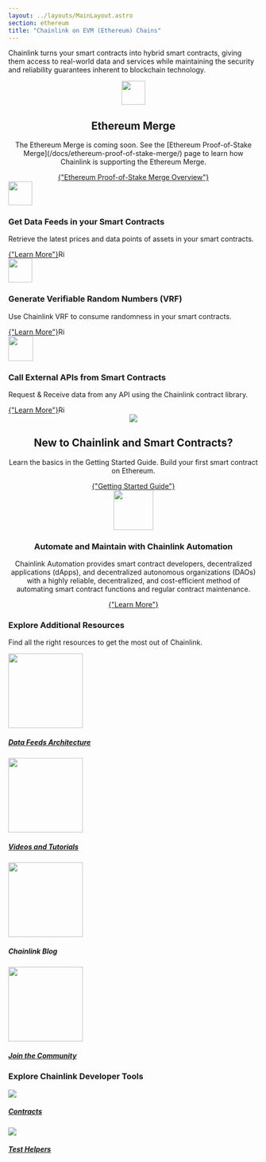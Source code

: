 ```yaml
---
layout: ../layouts/MainLayout.astro
section: ethereum
title: "Chainlink on EVM (Ethereum) Chains"
---
```



Chainlink turns your smart contracts into hybrid smart contracts, giving
them access to real-world data and services while maintaining the security
and reliability guarantees inherent to blockchain technology.

<section class="card" style="text-align: center;">
  <img
    src="/images/card-icons/5f75cc9f74f7124d70ad4f0a_file-code-check.svg"
    class="cl-image-featured"
    style="width: 48px"
  />
  <h2>Ethereum Merge</h2>
  <p>
    The Ethereum Merge is coming soon. See the [Ethereum Proof-of-Stake Merge](/docs/ethereum-proof-of-stake-merge/)
    page to learn how Chainlink is supporting the Ethereum Merge.
  </p>
  <a
    href="/docs/ethereum-proof-of-stake-merge/"
    class={button.secondary}
    style="margin-top: var(--space-4x)"
  >
    {"Ethereum Proof-of-Stake Merge Overview"}
  </a>
</section>
<div class={styles.productCardGrid}>
  <section class="card" >
    <img
      src="https://uploads-ssl.webflow.com/5e444500cbc42eeb5198206f/5e7898724c71bddf6749df17_DeFi2.svg"
      class="cl-image-featured"
      style="width: 48px"
    />
    <h3 class={styles.cardTitle}>Get Data Feeds in your Smart Contracts</h3>
    <p>
      Retrieve the latest prices and data points of assets in your smart
      contracts.
    </p>
    <a
      href="/docs/data-feeds/"
      class={button.secondary}
      style="margin-top: var(--space-4x); display: inline-flex;"
    >
      {"Learn More"}
      <img
        class="cta-learnmore-arrow"
        src="/images/card-icons/navigation-arrow-right.svg"
        loading="lazy"
        alt="Right arrow"
        style="height: 16px"
      />
    </a>

  </section>
  <section class="card">
    <div>
      <img
        src="https://uploads-ssl.webflow.com/5e444500cbc42eeb5198206f/5e7898724c71bd62c149df16_Example.svg"
        class="cl-image-featured"
        style="width: 48px"
      />
      <h3 class={styles.cardTitle}>Generate Verifiable Random Numbers (VRF)</h3>
      <p>Use Chainlink VRF to consume randomness in your smart contracts.</p>
      <a
        href="/docs/vrf/v2/introduction/"
        class={button.secondary}
        style="margin-top: var(--space-4x); display: inline-flex;"
      >
        {"Learn More"}
        <img
          class="cta-learnmore-arrow"
          src="/images/card-icons/navigation-arrow-right.svg"
          loading="lazy"
          alt="Right arrow"
          style="height: 16px"
        />
      </a>
    </div>

  </section>
  <section class="card">
      <img
        src="https://uploads-ssl.webflow.com/5e444500cbc42eeb5198206f/5e7894ddbc6262c7a18da684_RequestSmall.svg"
        class="cl-image-featured"
        height="50"
      />
      <h3 class={styles.cardTitle}>Call External APIs from Smart Contracts</h3>
      <p>
        Request &amp; Receive data from any API using the Chainlink contract
        library.
      </p>
      <a href="/any-api/introduction/"  
        class={button.secondary}
        style="margin-top: var(--space-4x); display: inline-flex;"
      >
        {"Learn More"}
        <img
          class="cta-learnmore-arrow"
          src="/images/card-icons/navigation-arrow-right.svg"
          loading="lazy"
          alt="Right arrow"
          style="height: 16px"
        />
      </a>
  </section>
</div>

<section class="card" style="text-align: center;">
  <div class="cl-card-text">
    <div class="card-icon-wrapper">
      <img
        src="/images/card-icons/5f96ab4b4db522072b7ff30c_book-bookmark.svg"
        class="cl-image-featured"
      ></img>
    </div>
    <h2>New to Chainlink and Smart Contracts?</h2>
    <p>
      Learn the basics in the Getting Started Guide. Build your first smart
      contract on Ethereum.
    </p>
    <a
      href="/docs/conceptual-overview/"
      class={button.secondary}
      style="margin-top: var(--space-4x);"
    >
      {"Getting Started Guide"}
    </a>
  </div>
</section>
<section class="card" style="text-align: center;">
  <div class="cl-card-text">
    <img
      src="/images/contract-devs/automation/icon-automation.svg"
      class="cl-image-featured"
      height="80"
      style="max-width:80px"
    />
    <h3>Automate and Maintain with Chainlink Automation</h3>
    <p>
      Chainlink Automation provides smart contract developers, decentralized
      applications (dApps), and decentralized autonomous organizations (DAOs)
      with a highly reliable, decentralized, and cost-efficient method of
      automating smart contract functions and regular contract maintenance.
    </p>
    <a
      href="/docs/chainlink-automation/introduction/"
      class={button.secondary}
      style="margin-top: var(--space-4x);"
    >
      {"Learn More"}
    </a>
  </div>
</section>

<div class={styles.clSection}>
    <h3>Explore Additional Resources</h3>
    <p>Find all the right resources to get the most out of Chainlink.</p>
    <div class={styles.clSectionCards}>
      <a
        class={styles.clProductCard}
        href="/docs/architecture-overview/"
        target="_blank"
      >
          <img
            src="/images/card-icons/5f85d14b6782933bd5a70060_decentralized.svg"
            width="150px"
          />
          <h5>Data Feeds Architecture</h5>
      </a>
      <a class={styles.clProductCard} href="/docs/other-tutorials/" target="_blank">
          <img
            src="/images/card-icons/5f75e7d3f8ef05758ce8c1f5_bulb.svg"
            width="150px"
          />
          <h5>Videos and Tutorials</h5>
      </a>
      <a class={styles.clProductCard}href="https://blog.chain.link/" target="_blank">
        <div>
          <img
            src="/images/card-icons/61163fe987f45b67ab88bcfe_common-file-text-chainlink.svg"
            width="150px"
          />
          <h5>Chainlink Blog</h5>
        </div>
      </a>
      <a
        class={styles.clProductCard}
        href="https://chain.link/community"
        target="_blank"
      >
          <img
            src="/images/card-icons/5f75ccd99b524261854d093d_multiple-users-network.svg"
            width="150px"
          />
          <h5>Join the Community</h5>
      </a>

  </div>
</div>
<div class={styles.clSection}>
  <h3>Explore Chainlink Developer Tools</h3>
  <div class={styles.clSectionCards}>
      <a
        class={styles.clProductCard}
        href="https://www.npmjs.com/package/@chainlink/contracts"
        target="_blank"
      >
          <img src="https://uploads-ssl.webflow.com/5e444500cbc42eeb5198206f/5e711675d22595473f1c0c20_Contract.svg" />
          <h5>Contracts</h5>
      </a>
      <a
        class={styles.clProductCard}
        href="https://www.npmjs.com/package/@chainlink/test-helpers"
        target="_blank"
      >
          <img src="https://uploads-ssl.webflow.com/5e444500cbc42eeb5198206f/5e7116765b27d4521f92bac6_Tester.svg" />
          <h5>Test Helpers</h5>
      </a>
    </div>
</div>
